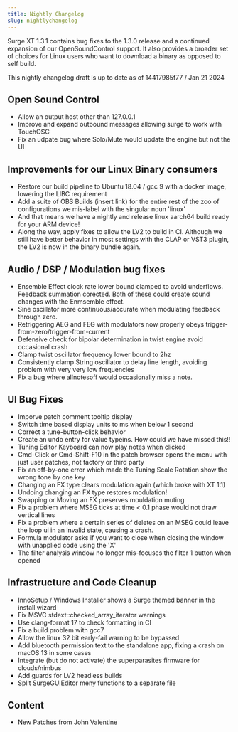 ```yaml
---
title: Nightly Changelog
slug: nightlychangelog
---
```


Surge XT 1.3.1 contains bug fixes to the 1.3.0 release and a continued expansion
of our OpenSoundControl support. It also provides a broader set of choices
for Linux users who want to download a binary as opposed to self build.

This nightly changelog draft is up to date as of 14417985f77 / Jan 21 2024

## Open Sound Control

- Allow an output host other than 127.0.0.1
- Improve and expand outbound messages allowing surge to work with TouchOSC
- Fix an udpate bug where Solo/Mute would update the engine but not the UI

## Improvements for our Linux Binary consumers

- Restore our build pipeline to Ubuntu 18.04 / gcc 9 with a docker image, lowering the LIBC requirement
- Add a suite of OBS Builds (insert link) for the entire rest of the zoo of configurations we mis-label with
  the singular noun 'linux'
- And that means we have a nightly and release linux aarch64 build ready for your ARM device!
- Along the way, apply fixes to allow the LV2 to build in CI. Although we still have better behavior in
  most settings with the CLAP or VST3 plugin, the LV2 is now in the binary bundle again.

## Audio / DSP / Modulation bug fixes

- Ensemble Effect clock rate lower bound clamped to avoid underflows. Feedback summation
  corected. Both of these could create sound changes with the Enmsemble effect.
- Sine oscillator more continuous/accurate when modulating feedback through zero.
- Retriggering AEG and FEG with modulators now properly obeys trigger-from-zero/trigger-from-current
- Defensive check for bipolar determination in twist engine avoid occasional crash
- Clamp twist oscillator frequency lower bound to 2hz
- Consistently clamp String oscillator to delay line length, avoiding problem with very very low frequencies
- Fix a bug where allnotesoff would occasionally miss a note.

## UI Bug Fixes

- Imporve patch comment tooltip display
- Switch time based display units to ms when below 1 second
- Correct a tune-button-click behavior
- Create an undo entry for value typeins. How could we have missed this!!
- Tuning Editor Keyboard can now play notes when clicked
- Cmd-Click or Cmd-Shift-F10 in the patch browser opens the menu with just user patches, not factory or third party
- Fix an off-by-one error which made the Tuning Scale Rotation show the wrong tone by one key
- Changing an FX type clears modulation again (which broke with XT 1.1)
- Undoing changing an FX type restores modulation!
- Swapping or Moving an FX preserves mouldation muting
- Fix a problem where MSEG ticks at time < 0.1 phase would not draw vertical lines
- Fix a problem where a certain series of deletes on an MSEG could leave the loop ui in an invalid state, causing a crash.
- Formula modulator asks if you want to close when closing the window with unapplied code using the 'X'
- The filter analysis window no longer mis-focuses the filter 1 button when opened

## Infrastructure and Code Cleanup

- InnoSetup / Windows Installer shows a Surge themed banner in the install wizard
- Fix MSVC stdext::checked_array_iterator warnings
- Use clang-format 17 to check formatting in CI
- Fix a build problem with gcc7
- Allow the linux 32 bit early-fail warning to be bypassed
- Add bluetooth permission text to the standalone app, fixing a crash on macOS 13 in some cases
- Integrate (but do not activate) the superparasites firmware for clouds/nimbus
- Add guards for LV2 headless builds
- Split SurgeGUIEditor meny functions to a separate file


## Content

 - New Patches from John Valentine
